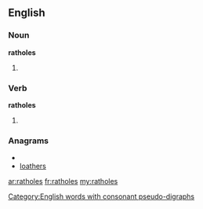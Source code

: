 ==English==

===Noun===
'''ratholes'''

# {{plural of|[[rathole]]}}

===Verb===
'''ratholes'''

# {{third-person singular of|[[rathole]]}}

===Anagrams===
* {{alphagram|aehlorst}}
* [[loathers#English|loathers]]

[[Category:English words with consonant pseudo-digraphs]]

[[ar:ratholes]]
[[fr:ratholes]]
[[my:ratholes]]